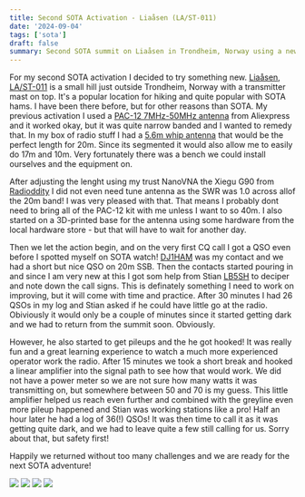 ```yaml
---
title: Second SOTA Activation - Liaåsen (LA/ST-011)
date: '2024-09-04'
tags: ['sota']
draft: false
summary: Second SOTA summit on Liaåsen in Trondheim, Norway using a new antenna and a littlebit of "cheating".
---
```


For my second SOTA activation I decided to try something new. [Liaåsen, LA/ST-011](https://sotl.as/summits/LA/ST-011) is a small hill just outside Trondheim, Norway with a transmitter mast on top. It's a popular location for hiking and quite popular with SOTA hams. I have been there before, but for other reasons than SOTA. My previous activation I used a [PAC-12 7MHz-50MHz antenna](https://s.click.aliexpress.com/e/_DBHrEoj) from Aliexpress and it worked okay, but it was quite narrow banded and I wanted to remedy that. In my box of radio stuff I had a [5.6m whip antenna](https://s.click.aliexpress.com/e/_DCpD9IF) that would be the perfect length for 20m. Since its segmented it would also allow me to easily do 17m and 10m. Very fortunately there was a bench we could install ourselves and the equipment on.

After adjusting the lenght using my trust NanoVNA the Xiegu G90 from [Radioddity](https://radioddity.refr.cc/default/u/mikaelm?s=esp) I did not even need tune antenna as the SWR was 1.0 across allof the 20m band! I was very pleased with that. That means I probably dont need to bring all of the PAC-12 kit with me unless I want to so 40m. I also started on a 3D-printed base for the antenna using some hardware from the local hardware store - but that will have to wait for another day.

Then we let the action begin, and on the very first CQ call I got a QSO even before I spotted myself on SOTA watch! [DJ1HAM](https://www.qrz.com/db/DJ1HAM) was my contact and we had a short but nice QSO on 20m SSB. Then the contacts started pouring in and since I am very new at this I got som help from Stian [LB5SH](https://lb5sh.no/) to deciper and note down the call signs. This is definately something I need to work on improving, but it will come with time and practice. After 30 minutes I had 26 QSOs in my log and Stian asked if he could have little go at the radio. Obiviously it would only be a couple of minutes since it started getting dark and we had to return from the summit soon. Obviously.

However, he also started to get pileups and the he got hooked! It was really fun and a great learning experience to watch a much more experienced operator work the radio. After 15 minutes we took a short break and hooked a linear amplifier into the signal path to see how that would work. We did not have a power meter so we are not sure how many watts it was transmitting on, but somewhere between 50 and 70 is my guess. This little amplifier helped us reach even further and combined with the greyline even more pileup happened and Stian was working stations like a pro! Half an hour later he had a log of 36(!) QSOs! It was then time to call it as it was getting quite dark, and we had to leave quite a few still calling for us. Sorry about that, but safety first!

Happily we returned without too many challenges and we are ready for the next SOTA adventure!

![](/static/images/IMG20240904195422.jpg)
![](/static/images/IMG20240904195437.jpg)
![](/static/images/IMG20240904202036.jpg)
![](/static/images/IMG20240904202038.jpg)
